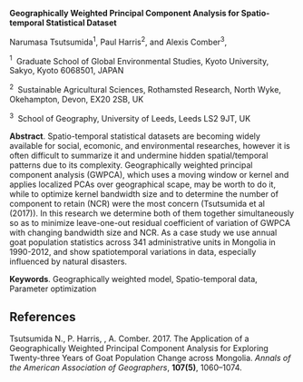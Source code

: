 <span>**Geographically Weighted Principal Component Analysis for
Spatio-temporal Statistical Dataset**</span>

Narumasa Tsutsumida$^1$, Paul Harris$^2$, and Alexis Comber$^3$,

$^1 \;$ Graduate School of Global Environmental Studies, Kyoto
University, Sakyo, Kyoto 6068501, JAPAN

$^2 \;$ Sustainable Agricultural Sciences, Rothamsted Research, North
Wyke, Okehampton, Devon, EX20 2SB, UK

$^3 \;$ School of Geography, University of Leeds, Leeds LS2 9JT, UK

<span>**Abstract**</span>. Spatio-temporal statistical datasets are
becoming widely available for social, ecomonic, and environmental
researches, however it is often difficult to summarize it and undermine
hidden spatial/temporal patterns due to its complexity. Geographically
weighted principal component analysis (GWPCA), which uses a moving
window or kernel and applies localized PCAs over geographical scape, may
be worth to do it, while to optimize kernel bandwidth size and to
determine the number of component to retain (NCR) were the most concern
(Tsutsumida et al (2017)). In this research we determine both of them
together simultaneously so as to minimize leave-one-out residual
coefficient of variation of GWPCA with changing bandwidth size and NCR.
As a case study we use annual goat population statistics across 341
administrative units in Mongolia in 1990-2012, and show spatiotemporal
variations in data, especially influenced by natural disasters.

<span>**Keywords**</span>. Geographically weighted model,
Spatio-temporal data, Parameter optimization

References {#references .unnumbered}
----------

Tsutsumida N., P. Harris, , A. Comber. 2017. The Application of a
Geographically Weighted Principal Component Analysis for Exploring
Twenty-three Years of Goat Population Change across Mongolia. *Annals of
the American Association of Geographers*, **107(5)**, 1060–1074.
